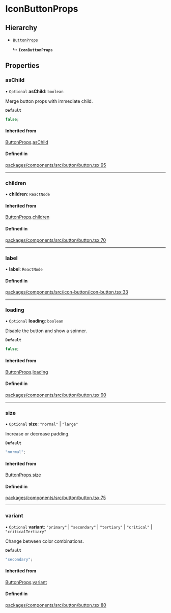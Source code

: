 # IconButtonProps

## Hierarchy

- [`ButtonProps`](/components/button/props.md)

  ↳ **`IconButtonProps`**

## Properties

### asChild

• `Optional` **asChild**: `boolean`

Merge button props with immediate child.

**`Default`**

```ts
false;
```

#### Inherited from

[ButtonProps](/components/button/props.md).[asChild](ButtonProps.md#aschild)

#### Defined in

[packages/components/src/button/button.tsx:95](https://github.com/vtex/shoreline/blob/bf9009f50/packages/components/src/button/button.tsx#L95)

---

### children

• **children**: `ReactNode`

#### Inherited from

[ButtonProps](/components/button/props.md).[children](ButtonProps.md#children)

#### Defined in

[packages/components/src/button/button.tsx:70](https://github.com/vtex/shoreline/blob/bf9009f50/packages/components/src/button/button.tsx#L70)

---

### label

• **label**: `ReactNode`

#### Defined in

[packages/components/src/icon-button/icon-button.tsx:33](https://github.com/vtex/shoreline/blob/bf9009f50/packages/components/src/icon-button/icon-button.tsx#L33)

---

### loading

• `Optional` **loading**: `boolean`

Disable the button and show a spinner.

**`Default`**

```ts
false;
```

#### Inherited from

[ButtonProps](/components/button/props.md).[loading](ButtonProps.md#loading)

#### Defined in

[packages/components/src/button/button.tsx:90](https://github.com/vtex/shoreline/blob/bf9009f50/packages/components/src/button/button.tsx#L90)

---

### size

• `Optional` **size**: `"normal"` \| `"large"`

Increase or decrease padding.

**`Default`**

```ts
"normal";
```

#### Inherited from

[ButtonProps](/components/button/props.md).[size](ButtonProps.md#size)

#### Defined in

[packages/components/src/button/button.tsx:75](https://github.com/vtex/shoreline/blob/bf9009f50/packages/components/src/button/button.tsx#L75)

---

### variant

• `Optional` **variant**: `"primary"` \| `"secondary"` \| `"tertiary"` \| `"critical"` \| `"criticalTertiary"`

Change between color combinations.

**`Default`**

```ts
"secondary";
```

#### Inherited from

[ButtonProps](/components/button/props.md).[variant](ButtonProps.md#variant)

#### Defined in

[packages/components/src/button/button.tsx:80](https://github.com/vtex/shoreline/blob/bf9009f50/packages/components/src/button/button.tsx#L80)

